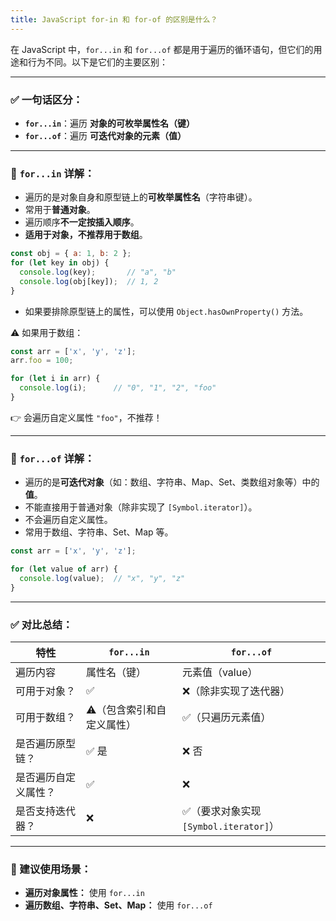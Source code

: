 ```yaml
---
title: JavaScript for-in 和 for-of 的区别是什么？
---
```


在 JavaScript 中，`for...in` 和 `for...of` 都是用于遍历的循环语句，但它们的用途和行为不同。以下是它们的主要区别：

---

### ✅ 一句话区分：

* **`for...in`**：遍历 **对象的可枚举属性名（键）**
* **`for...of`**：遍历 **可迭代对象的元素（值）**

---

### 📌 `for...in` 详解：

* 遍历的是对象自身和原型链上的**可枚举属性名**（字符串键）。
* 常用于**普通对象**。
* 遍历顺序**不一定按插入顺序**。
* **适用于对象，不推荐用于数组**。

```js
const obj = { a: 1, b: 2 };
for (let key in obj) {
  console.log(key);       // "a", "b"
  console.log(obj[key]);  // 1, 2
}
```

* 如果要排除原型链上的属性，可以使用 `Object.hasOwnProperty()` 方法。

⚠️ 如果用于数组：

```js
const arr = ['x', 'y', 'z'];
arr.foo = 100;

for (let i in arr) {
  console.log(i);      // "0", "1", "2", "foo"
}
```

👉 会遍历自定义属性 `"foo"`，不推荐！

---

### 📌 `for...of` 详解：

* 遍历的是**可迭代对象**（如：数组、字符串、Map、Set、类数组对象等）中的**值**。
* 不能直接用于普通对象（除非实现了 `[Symbol.iterator]`）。
* 不会遍历自定义属性。
* 常用于数组、字符串、Set、Map 等。

```js
const arr = ['x', 'y', 'z'];

for (let value of arr) {
  console.log(value);  // "x", "y", "z"
}
```

---

### ✅ 对比总结：

| 特性         | `for...in`     | `for...of`                    |
| ---------- | -------------- | ----------------------------- |
| 遍历内容       | 属性名（键）         | 元素值（value）                    |
| 可用于对象？     | ✅              | ❌（除非实现了迭代器）                   |
| 可用于数组？     | ⚠️（包含索引和自定义属性） | ✅（只遍历元素值）                     |
| 是否遍历原型链？   | ✅ 是            | ❌ 否                           |
| 是否遍历自定义属性？ | ✅              | ❌                             |
| 是否支持迭代器？   | ❌              | ✅（要求对象实现 `[Symbol.iterator]`） |

---

### 📝 建议使用场景：

* **遍历对象属性：** 使用 `for...in`
* **遍历数组、字符串、Set、Map：** 使用 `for...of`

